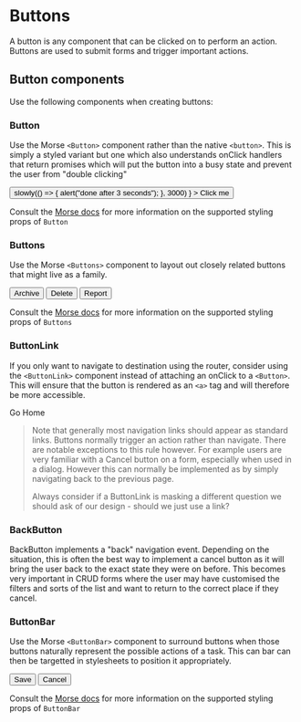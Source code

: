 
# Buttons

A button is any component that can be clicked on to perform an action. Buttons are used
to submit forms and trigger important actions.

## Button components

Use the following components when creating buttons:

### Button

Use the Morse `<Button>` component rather than the native `<button>`. This is simply a
styled variant but one which also understands onClick handlers that return promises
which will put the button into a busy state and prevent the user from "double clicking"

<Canvas>
  <Button
    onClick={() =>
      slowly(() => {
        alert("done after 3 seconds");
      }, 3000)
    }
  >
    Click me
  </Button>
</Canvas>

Consult the [Morse docs](https://gcdtech.gitlab.io/morse/storybook/?path=/story/morse-react-components-button--simple-button)
for more information on the supported styling props of `Button`

### Buttons

Use the Morse `<Buttons>` component to layout out closely related buttons that might live as a family.

<Canvas>
  <Buttons>
    <Button>Archive</Button>
    <Button>Delete</Button>
    <Button>Report</Button>
  </Buttons>
</Canvas>

Consult the [Morse docs](https://gcdtech.gitlab.io/morse/storybook/?path=/story/morse-react-components-buttons--default-settings)
for more information on the supported styling props of `Buttons`

### ButtonLink

If you only want to navigate to destination using the router, consider using the `<ButtonLink>` component instead
of attaching an onClick to a `<Button>`. This will ensure that the button is rendered as an `<a>` tag and will
therefore be more accessible.

<Canvas>
  <ButtonLink href="/">Go Home</ButtonLink>
</Canvas>

> Note that generally most navigation links should appear as standard links. Buttons normally trigger an action
> rather than navigate. There are notable exceptions to this rule however. For example users are very familiar
> with a Cancel button on a form, especially when used in a dialog. However this can normally be implemented as
> by simply navigating back to the previous page.
>
> Always consider if a ButtonLink is masking a different question we should ask of our design - should we
> just use a link?

### BackButton

BackButton implements a "back" navigation event. Depending on the situation, this is often the best
way to implement a cancel button as it will bring the user back to the exact state they were on before.
This becomes very important in CRUD forms where the user may have customised the filters and sorts of
the list and want to return to the correct place if they cancel.

### ButtonBar

Use the Morse `<ButtonBar>` component to surround buttons when those buttons naturally represent the possible actions
of a task. This can bar can then be targetted in stylesheets to position it appropriately.

<Canvas>
  <ButtonBar>
    <Button>Save</Button>
    <Button className="+ghost">Cancel</Button>
  </ButtonBar>
</Canvas>

Consult the [Morse docs](https://gcdtech.gitlab.io/morse/storybook/?path=/story/morse-react-components-buttonbar--default-settings)
for more information on the supported styling props of `ButtonBar`
